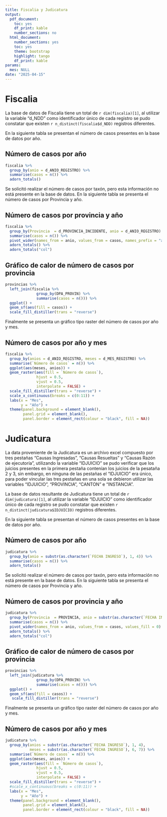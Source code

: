 ```yaml
---
title: Fiscalia y Judicatura
output:
  pdf_document:
    toc: yes
    df_print: kable
    number_sections: no
  html_document:
    number_sections: yes
    toc: yes
    theme: bootstrap
    highlight: tango
    df_print: kable
params:
  mes: NULL
date: "2025-04-15"
---
```


# Fiscalia

La base de datos de Fiscalía tiene un total de `r dim(fiscalia)[1]`, al utilizar la variable "d_NDD" como identificador único de cada registro se pudo constatar que existen `r n_distinct(fiscalia$d_NDD)` registros diferentes.

En la siguiente tabla se presentan el número de casos presentes en la base de datos por año.

## Número de casos por año

```r
fiscalia %>% 
  group_by(anio = d_ANIO_REGISTRO) %>% 
  summarise(casos = n()) %>% 
  adorn_totals()
```
Se solicitó realizar el número de casos por taxón, pero esta información no está presente en la base de datos. En la siguiente tabla se presenta el número de casos por Provincia y año.

## Número de casos por provincia y año

```r
fiscalia %>% 
  group_by(Provincia  = d_PROVINCIA_INCIDENTE, anio = d_ANIO_REGISTRO) %>% 
  summarise(casos = n()) %>% 
  pivot_wider(names_from = anio, values_from = casos, names_prefix = "anio_", values_fill = 0) %>% 
  adorn_totals() %>% 
  adorn_totals("col")
```
## Gráfico de calor de número de casos por provincia
```r
provincias %>% 
  left_join(fiscalia %>% 
              group_by(DPA_PROVIN) %>% 
              summarise(casos = n())) %>% 
  ggplot() + 
  geom_sf(aes(fill = casos)) +
  scale_fill_distiller(trans = "reverse")
```

Finalmente se presenta un gráfico tipo raster del número de casos por año y mes.

## Número de casos por año y mes

```r
fiscalia %>% 
  group_by(anios = d_ANIO_REGISTRO, meses = d_MES_REGISTRO) %>% 
  summarise(`Número de casos` = n()) %>%  
  ggplot(aes(meses, anios)) +
  geom_raster(aes(fill = `Número de casos`), 
              hjust = 0.5, 
              vjust = 0.5, 
              interpolate = FALSE) +
  scale_fill_distiller(trans = "reverse") +
  scale_x_continuous(breaks = c(0:11)) +
  labs(x = "Mes",
       y = "Año") +
  theme(panel.background = element_blank(),
        panel.grid = element_blank(),
        panel.border = element_rect(colour = "black", fill = NA))
```


# Judicatura

La data proveniente de la Judicatura es un archivo excel compuesto por tres pestañas "Causas Ingresadas", "Causas Resueltas" y "Causas Razón de ejecutoría", utilizando la variable "IDJUICIO" se pudo verificar que los juicios presentes en la primera pestaña contenían los juicios de la pesataña 2 y 3, sin embargo, en ninguna de las pestañas el "IDJUICIO" era único, para poder vincular las tres pestañas en una sola se debieron utilizar las variables "IDJUICIO", "PROVINCIA", "CANTON" e "INSTANCIA".

La base de datos resultante de Judicatura tiene un total de `r dim(judicatura)[1]`, al utilizar la variable "IDJUICIO" como identificador único de cada registro se pudo constatar que existen `r n_distinct(judicatura$IDJUICIO)` registros diferentes.

En la siguiente tabla se presentan el número de casos presentes en la base de datos por año.

## Número de casos por año

```r
judicatura %>% 
  group_by(anio = substr(as.character(`FECHA INGRESO`), 1, 4)) %>% 
  summarise(casos = n()) %>% 
  adorn_totals()
```
Se solicitó realizar el número de casos por taxón, pero esta información no está presente en la base de datos. En la siguiente tabla se presenta el número de casos por Provincia y año.

## Número de casos por provincia y año

```r
judicatura %>% 
  group_by(Provincia  = PROVINCIA, anio = substr(as.character(`FECHA INGRESO`), 1, 4)) %>% 
  summarise(casos = n()) %>% 
  pivot_wider(names_from = anio, values_from = casos, values_fill = 0) %>% 
  adorn_totals() %>% 
  adorn_totals("col")
```
## Gráfico de calor de número de casos por provincia
```r
provincias %>% 
  left_join(judicatura %>% 
              group_by(DPA_PROVIN) %>% 
              summarise(casos = n())) %>% 
  ggplot() + 
  geom_sf(aes(fill = casos)) +
   scale_fill_distiller(trans = "reverse")
```

Finalmente se presenta un gráfico tipo raster del número de casos por año y mes.

## Número de casos por año y mes

```r
judicatura %>% 
  group_by(anios = substr(as.character(`FECHA INGRESO`), 1, 4),
           meses = substr(as.character(`FECHA INGRESO`), 6, 7)) %>% 
  summarise(`Número de casos` = n()) %>%  
  ggplot(aes(meses, anios)) +
  geom_raster(aes(fill = `Número de casos`), 
              hjust = 0.5, 
              vjust = 0.5, 
              interpolate = FALSE) +
  scale_fill_distiller(trans = "reverse") +
  #scale_x_continuous(breaks = c(0:11)) +
  labs(x = "Mes",
       y = "Año") +
  theme(panel.background = element_blank(),
        panel.grid = element_blank(),
        panel.border = element_rect(colour = "black", fill = NA))
```


